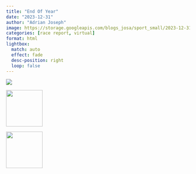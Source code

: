 ```yaml
---
title: "End Of Year"
date: "2023-12-31"
author: "Adrian Joseph"
image: https://storage.googleapis.com/blogs_josa/sport_small/2023-12-31_END_OF_YEAR/img/img_1208.png
categories: [race report, virtual]
format: html
lightbox:
  match: auto
  effect: fade
  desc-position: right
  loop: false
---
```

![](https://storage.googleapis.com/blogs_josa/sport_small/2023-12-31_END_OF_YEAR/img/img_1208.png)






::: {layout-ncol=4}
![](https://storage.googleapis.com/blogs_josa/sport_small/2023-12-31_END_OF_YEAR/img/img_1208.png){ width="100" group="hi" }

![](https://storage.googleapis.com/blogs_josa/sport_small/2023-12-31_END_OF_YEAR/img/img_1209.png){ width="100" group="hi" }


:::

